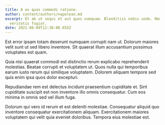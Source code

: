 ```yaml
---
title: A ex quas commodi ratione.
author: content/authors/napolean.md
excerpt: Et ab ut sequi et aut quos numquam. Blanditiis nobis unde. Nemo placeat
  veritatis fugiat.
date: 2021-06-09T12:38:08.655Z
---
```

Est error ipsam totam deserunt numquam corrupti nam ut. Dolorum maiores velit sunt ut sed libero inventore. Sit quaerat illum accusantium possimus voluptates est quam.
 Quia nisi quaerat commodi est distinctio rerum explicabo reprehenderit molestias. Beatae corrupti et voluptatem ut. Quos nulla qui temporibus earum iusto rerum qui similique voluptatem. Dolorem aliquam tempore sed quis enim ipsa quos dolor excepturi.
 Repudiandae rem est delectus incidunt praesentium cupiditate et. Sint cupiditate suscipit est non inventore illo omnis consequatur. Cum eos minima in omnis sed vel illum fuga.
 Dolorum qui vero id rerum et est deleniti molestiae. Consequatur aliquid quo inventore consequatur exercitationem aliquam. Exercitationem maiores voluptatem qui velit quia eveniet doloribus. Tempora eius molestiae est.